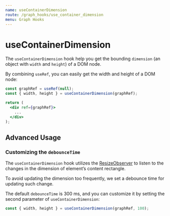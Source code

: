 ```yaml
---
name: useContainerDimension
route: /graph_hooks/use_container_dimension
menu: Graph Hooks
---
```



# useContainerDimension

The `useContainerDimension` hook help you get the bounding `dimension` (an object with `width` and `height`) of a DOM node.

By combining `useRef`, you can easily get the width and height of a DOM node:

```jsx
const graphRef = useRef(null);
const { width, height } = useContainerDimension(graphRef);

return (
  <div ref={graphRef}>
    ...
  </div>
);
```

## Advanced Usage

### Customizing the `debounceTime`

The `useContainerDimension` hook utilizes the [ResizeObserver](https://developers.google.com/web/updates/2016/10/resizeobserver)
to listen to the changes in the dimension of element’s content rectangle.

To avoid updating the dimension too frequently, we set a debounce time for updating such change.

The default `debounceTime` is 300 ms, and you can customize it by setting the second parameter of `useContainerDimension`:

```jsx
const { width, height } = useContainerDimension(graphRef, 100);
```

